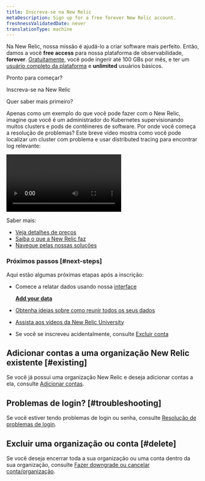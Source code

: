```yaml
---
title: Inscreva-se na New Relic
metaDescription: Sign up for a free forever New Relic account.
freshnessValidatedDate: never
translationType: machine
---
```


Na New Relic, nossa missão é ajudá-lo a criar software mais perfeito. Então, damos a você <DNT>**free access**</DNT> para nossa plataforma de observabilidade, <DNT>**forever**</DNT>. [Gratuitamente](/docs/accounts/accounts-billing/new-relic-one-pricing-billing/new-relic-one-pricing-billing/#free), você pode ingerir até 100 GBs por mês, e ter um [usuário completo da plataforma](/docs/accounts/accounts-billing/new-relic-one-user-management/user-type) e <DNT>**unlimited**</DNT> usuários básicos.

Pronto para começar?

<ButtonGroup>
  <ButtonLink
    role="button"
    to="https://newrelic.com/signup"
    variant="primary"
  >
    Inscreva-se na New Relic
  </ButtonLink>
</ButtonGroup>

Quer saber mais primeiro?

Apenas como um exemplo do que você pode fazer com o New Relic, imagine que você é um administrador do Kubernetes supervisionando muitos clusters e pods de contêineres de software. Por onde você começa a resolução de problemas? Este breve vídeo mostra como você pode localizar um cluster com problema e usar distributed tracing para encontrar log relevante:

<Video
  type="wistia"
  id="hytv3kad74"
/>

Saber mais:

* [Veja detalhes de preços](https://newrelic.com/pricing)
* [Saiba o que a New Relic faz](/docs/using-new-relic/welcome-new-relic/get-started/introduction-new-relic#get-started-now)
* [Navegue pelas nossas soluções](https://newrelic.com/instant-observability/)

### Próximos passos [#next-steps]

Aqui estão algumas próximas etapas após a inscrição:

* Comece a relatar dados usando nossa [interface](https://one.newrelic.com/launcher/nr1-core.settings)

  <DNT>[**Add your data**](https://one.newrelic.com/launcher/nr1-core.settings)</DNT>

* [Obtenha ideias sobre como reunir todos os seus dados](/docs/using-new-relic/welcome-new-relic/get-started/introduction-new-relic/#bring-your-data)

* [Assista aos vídeos da New Relic University](https://learn.newrelic.com/)

* Se você se inscreveu acidentalmente, consulte [Excluir conta](/docs/accounts/accounts-billing/account-setup/downgradecancel-account/#cancel-unused-org)

## Adicionar contas a uma organização New Relic existente [#existing]

Se você já possui uma organização New Relic e deseja adicionar contas a ela, consulte [Adicionar contas](/docs/accounts/accounts-billing/account-structure/add-accounts).

## Problemas de login? [#troubleshooting]

Se você estiver tendo problemas de login ou senha, consulte [Resolução de problemas de login](/docs/accounts/install-new-relic/account-setup/troubleshoot-password-email-address-login-problems).

## Excluir uma organização ou conta [#delete]

Se você deseja encerrar toda a sua organização ou uma conta dentro da sua organização, consulte [Fazer downgrade ou cancelar conta/organização](/docs/accounts/accounts-billing/account-setup/downgradecancel-account/).